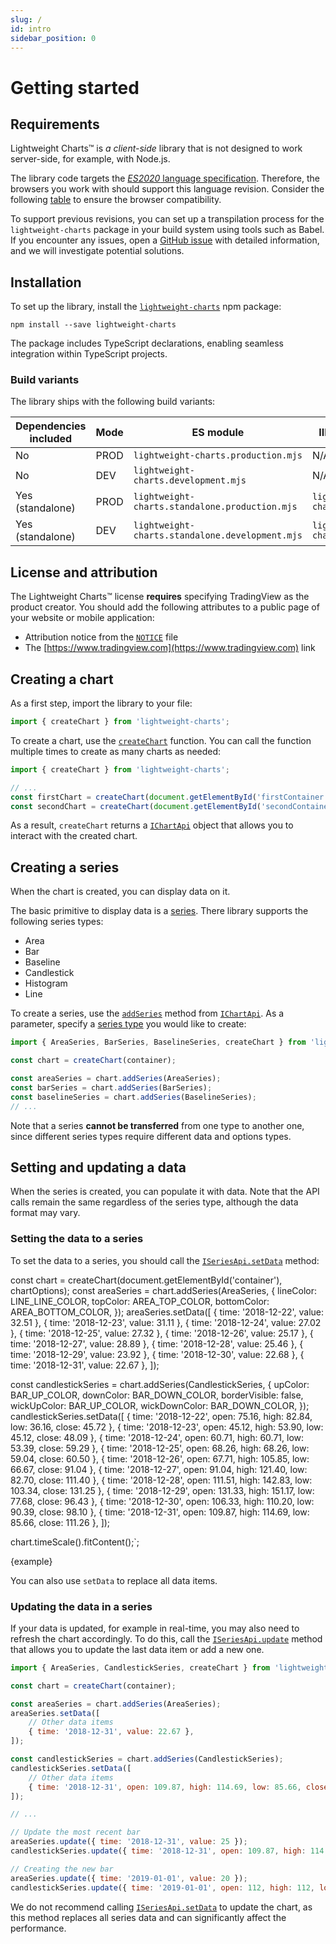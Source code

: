 ```yaml
---
slug: /
id: intro
sidebar_position: 0
---
```


# Getting started

## Requirements

Lightweight Charts™ is _a client-side_ library that is not designed to work server-side, for example, with Node.js.

The library code targets the [_ES2020_ language specification](https://262.ecma-international.org/11.0/).
Therefore, the browsers you work with should support this language revision. Consider the following [table](https://compat-table.github.io/compat-table/es2016plus/) to ensure the browser compatibility.

To support previous revisions, you can set up a transpilation process for the `lightweight-charts` package in your build system using tools such as Babel.
If you encounter any issues, open a [GitHub issue](https://github.com/tradingview/lightweight-charts/issues) with detailed information, and we will investigate potential solutions.

## Installation

To set up the library, install the [`lightweight-charts`](https://www.npmjs.com/package/lightweight-charts) npm package:

```console
npm install --save lightweight-charts
```

The package includes TypeScript declarations, enabling seamless integration within TypeScript projects.

### Build variants

The library ships with the following build variants:

|Dependencies included|Mode|ES module|IIFE (`window.LightweightCharts`)|
|-|-|-|-|
|No|PROD|`lightweight-charts.production.mjs`|N/A|
|No|DEV|`lightweight-charts.development.mjs`|N/A|
|Yes (standalone)|PROD|`lightweight-charts.standalone.production.mjs`|`lightweight-charts.standalone.production.js`|
|Yes (standalone)|DEV|`lightweight-charts.standalone.development.mjs`|`lightweight-charts.standalone.development.js`|

## License and attribution

The Lightweight Charts™ license **requires** specifying TradingView as the product creator.
You should add the following attributes to a public page of your website or mobile application:

- Attribution notice from the [`NOTICE`](https://github.com/tradingview/lightweight-charts/blob/master/NOTICE) file
- The [https://www.tradingview.com](https://www.tradingview.com) link

## Creating a chart

As a first step, import the library to your file:

```js
import { createChart } from 'lightweight-charts';
```
To create a chart, use the [`createChart`](/api/functions/createChart.md) function. You can call the function multiple times to create as many charts as needed:

```js
import { createChart } from 'lightweight-charts';

// ...
const firstChart = createChart(document.getElementById('firstContainer'));
const secondChart = createChart(document.getElementById('secondContainer'));
```

As a result, `createChart` returns a [`IChartApi`](/api/interfaces/IChartApi.md) object that allows you to interact with the created chart.

## Creating a series

When the chart is created, you can display data on it.

The basic primitive to display data is a [series](/api/interfaces/ISeriesApi.md).
There library supports the following series types:

- Area
- Bar
- Baseline
- Candlestick
- Histogram
- Line

To create a series, use the [`addSeries`](/api/interfaces/IChartApi.md#addseries) method from [`IChartApi`](/api/interfaces/IChartApi.md).
As a parameter, specify a [series type](/series-types.mdx) you would like to create:

```js
import { AreaSeries, BarSeries, BaselineSeries, createChart } from 'lightweight-charts';

const chart = createChart(container);

const areaSeries = chart.addSeries(AreaSeries);
const barSeries = chart.addSeries(BarSeries);
const baselineSeries = chart.addSeries(BaselineSeries);
// ...
```

Note that a series **cannot be transferred** from one type to another one, since different series types require different data and options types.

## Setting and updating a data

When the series is created, you can populate it with data.
Note that the API calls remain the same regardless of the series type, although the data format may vary.

### Setting the data to a series

To set the data to a series, you should call the [`ISeriesApi.setData`](/api/interfaces/ISeriesApi.md#setdata) method:

const chart = createChart(document.getElementById('container'), chartOptions);
const areaSeries = chart.addSeries(AreaSeries, {
    lineColor: LINE_LINE_COLOR, topColor: AREA_TOP_COLOR,
    bottomColor: AREA_BOTTOM_COLOR,
});
areaSeries.setData([
    { time: '2018-12-22', value: 32.51 },
    { time: '2018-12-23', value: 31.11 },
    { time: '2018-12-24', value: 27.02 },
    { time: '2018-12-25', value: 27.32 },
    { time: '2018-12-26', value: 25.17 },
    { time: '2018-12-27', value: 28.89 },
    { time: '2018-12-28', value: 25.46 },
    { time: '2018-12-29', value: 23.92 },
    { time: '2018-12-30', value: 22.68 },
    { time: '2018-12-31', value: 22.67 },
]);

const candlestickSeries = chart.addSeries(CandlestickSeries, {
    upColor: BAR_UP_COLOR, downColor: BAR_DOWN_COLOR, borderVisible: false,
    wickUpColor: BAR_UP_COLOR, wickDownColor: BAR_DOWN_COLOR,
});
candlestickSeries.setData([
    { time: '2018-12-22', open: 75.16, high: 82.84, low: 36.16, close: 45.72 },
    { time: '2018-12-23', open: 45.12, high: 53.90, low: 45.12, close: 48.09 },
    { time: '2018-12-24', open: 60.71, high: 60.71, low: 53.39, close: 59.29 },
    { time: '2018-12-25', open: 68.26, high: 68.26, low: 59.04, close: 60.50 },
    { time: '2018-12-26', open: 67.71, high: 105.85, low: 66.67, close: 91.04 },
    { time: '2018-12-27', open: 91.04, high: 121.40, low: 82.70, close: 111.40 },
    { time: '2018-12-28', open: 111.51, high: 142.83, low: 103.34, close: 131.25 },
    { time: '2018-12-29', open: 131.33, high: 151.17, low: 77.68, close: 96.43 },
    { time: '2018-12-30', open: 106.33, high: 110.20, low: 90.39, close: 98.10 },
    { time: '2018-12-31', open: 109.87, high: 114.69, low: 85.66, close: 111.26 },
]);

chart.timeScale().fitContent();`;

<CodeBlock className="language-js" replaceThemeConstants chart>{example}</CodeBlock>

You can also use `setData` to replace all data items.

### Updating the data in a series

If your data is updated, for example in real-time, you may also need to refresh the chart accordingly.
To do this, call the [`ISeriesApi.update`](/api/interfaces/ISeriesApi.md#update) method that allows you to update the last data item or add a new one.

```js
import { AreaSeries, CandlestickSeries, createChart } from 'lightweight-charts';

const chart = createChart(container);

const areaSeries = chart.addSeries(AreaSeries);
areaSeries.setData([
    // Other data items
    { time: '2018-12-31', value: 22.67 },
]);

const candlestickSeries = chart.addSeries(CandlestickSeries);
candlestickSeries.setData([
    // Other data items
    { time: '2018-12-31', open: 109.87, high: 114.69, low: 85.66, close: 111.26 },
]);

// ...

// Update the most recent bar
areaSeries.update({ time: '2018-12-31', value: 25 });
candlestickSeries.update({ time: '2018-12-31', open: 109.87, high: 114.69, low: 85.66, close: 112 });

// Creating the new bar
areaSeries.update({ time: '2019-01-01', value: 20 });
candlestickSeries.update({ time: '2019-01-01', open: 112, high: 112, low: 100, close: 101 });
```

We do not recommend calling [`ISeriesApi.setData`](/api/interfaces/ISeriesApi.md#setdata) to update the chart, as this method replaces all series data and can significantly affect the performance.
